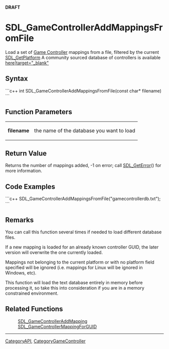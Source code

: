 <!-- pragma section-numbers off -->
<!-- pragma camelcase off -->
'''DRAFT'''

<!-- #*^*^*^*^*See http://wiki.libsdl.org/moin.cgi/SGFunctions for details on editing this page*^*^*^*^* -->


= SDL_GameControllerAddMappingsFromFile =
Load a set of [[CategoryGameController|Game Controller]] mappings from a file, filtered by the current [[SDL_GetPlatform]]
A community sourced database of controllers is available [https://raw.github.com/gabomdq/SDL_GameControllerDB/master/gamecontrollerdb.txt here|target="_blank"]



== Syntax ==
```c++
int SDL_GameControllerAddMappingsFromFile(const char* filename)
```


== Function Parameters ==
{|
|'''filename'''
|the name of the database you want to load
|}


== Return Value ==
Returns the number of mappings added, -1 on error; call [[SDL_GetError]]() for more information.


== Code Examples ==
```c++
SDL_GameControllerAddMappingsFromFile("gamecontrollerdb.txt");
```


== Remarks ==
You can call this function several times if needed to load different database files.
 
If a new mapping is loaded for an already known controller GUID, the later version will overwrite the one currently loaded.

Mappings not belonging to the current platform or with no platform field specified will be ignored (i.e. mappings for Linux will be ignored in Windows, etc).

This function will load the text database entirely in memory before processing it, so take this into consideration if you are in a memory constrained environment.

== Related Functions ==
:[[SDL_GameControllerAddMapping]]
:[[SDL_GameControllerMappingForGUID]]

----
[[CategoryAPI]], [[CategoryGameController]]
